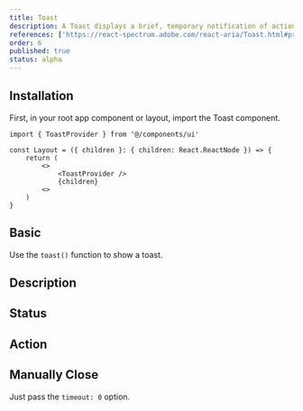 ```yaml
---
title: Toast
description: A Toast displays a brief, temporary notification of actions, errors, or other events in an application.
references: ['https://react-spectrum.adobe.com/react-aria/Toast.html#props']
order: 6
published: true
status: alpha
---
```


## Installation
<Install component='toast' />

First, in your root app component or layout, import the Toast component.
```tsx
import { ToastProvider } from '@/components/ui'

const Layout = ({ children }: { children: React.ReactNode }) => {
    return (
        <>
            <ToastProvider />
            {children}
        <>
    )
}
```

## Basic
Use the `toast()` function to show a toast.
<Demo center component='statuses/toast/toast-demo' />

## Description
<Demo center component='statuses/toast/toast-description-demo' />

## Status
<Demo center component='statuses/toast/toast-status-demo' />

## Action
<Demo center component='statuses/toast/toast-action-demo' />

## Manually Close
Just pass the `timeout: 0` option.
<Demo center component='statuses/toast/toast-manual-demo' />
